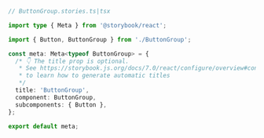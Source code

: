 ```ts
// ButtonGroup.stories.ts|tsx

import type { Meta } from '@storybook/react';

import { Button, ButtonGroup } from './ButtonGroup';

const meta: Meta<typeof ButtonGroup> = {
  /* 👇 The title prop is optional.
   * See https://storybook.js.org/docs/7.0/react/configure/overview#configure-story-loading
   * to learn how to generate automatic titles
   */
  title: 'ButtonGroup',
  component: ButtonGroup,
  subcomponents: { Button },
};

export default meta;
```

